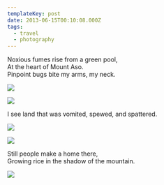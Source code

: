 ```yaml
---
templateKey: post
date: 2013-06-15T00:10:08.000Z
tags:
  - travel
  - photography
---
```

Noxious fumes rise from a green pool,<br/>
At the heart of Mount Aso.<br/>
Pinpoint bugs bite my arms, my neck.

![](../../static/assets/20130607-IMG_8128.jpg)

![](../../static/assets/20130607-IMG_8123.jpg)

I see land that was vomited, spewed, and spattered.

![](../../static/assets/20130607-IMG_8170.jpg)

![](../../static/assets/20130607-IMG_8185.jpg)

Still people make a home there,<br/>
Growing rice in the shadow of the mountain.

![](../../static/assets/20130607-IMG_8069.jpg)
